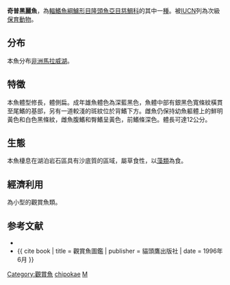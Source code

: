 {{Speciesbox
| name = 奇普黑麗魚
| status = CR
| status_system = iucn3.1
| genus = Melanochromis
| species = chipokae
| authority = [[Johnson|Johnson]], 1975
| synonyms = *''Aulonocara chipokae''<br /><small>Johnson, 1975</small>
*''Melanochromis chipoke''<br /><small>Johnson, 1975</small>
*''Melanochromis chipokee''<br /><small>Johnson, 1975</small>
}}

'''奇普黑麗魚'''，為[[輻鰭魚綱|輻鰭魚綱]][[鱸形目|鱸形目]][[隆頭魚亞目|隆頭魚亞目]][[慈鯛科|慈鯛科]]的其中一[[種|種]]。被[[IUCN|IUCN]]列為次級[[保育動物|保育動物]]。

==分布==
本魚分布[[非洲|非洲]][[馬拉威湖|馬拉威湖]]。

==特徵==
本魚體型修長，體側扁。成年雄魚體色為深藍黑色，魚體中部有銀黑色寬條紋橫貫至尾鰭的基部，另有一道較淺的斑紋位於背鰭下方。雌魚仍保持幼魚軀體上的鮮明黃色和白色黑條紋，雌魚腹鰭和臀鰭呈黃色，前鰭條深色。體長可達12公分。

==生態==
本魚棲息在湖泊岩石區具有沙底質的區域，屬草食性，以[[藻類|藻類]]為食。

==經濟利用==
為小型的觀賞魚類。

==参考文献==
*{{FishBase_species|genus=Melanochromis|species=chipokae|year=2011|month=12}}
*{{ cite book | title = 觀賞魚圖鑑 | publisher = 貓頭鷹出版社 | date = 1996年6月 }}
{{Taxonbar|from=Q3231400}}

[[Category:觀賞魚|Category:觀賞魚]]
[[Category:黑麗魚屬|chipokae]]
[[Category:1975年描述的魚類|M]]